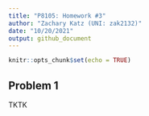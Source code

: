 ```yaml
---
title: "P8105: Homework #3"
author: "Zachary Katz (UNI: zak2132)"
date: "10/20/2021"
output: github_document
---
```


```r
knitr::opts_chunk$set(echo = TRUE)
```

## Problem 1

TKTK